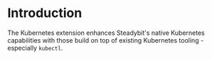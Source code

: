 # Introduction

The Kubernetes extension enhances Steadybit's native Kubernetes capabilities with those build on top of existing Kubernetes tooling - especially `kubectl`.